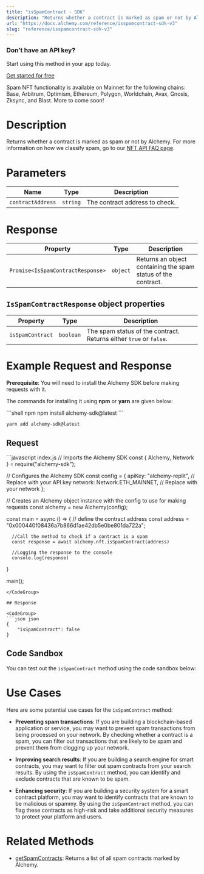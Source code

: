 ```yaml
---
title: "isSpamContract - SDK"
description: "Returns whether a contract is marked as spam or not by Alchemy."
url: "https://docs.alchemy.com/reference/isspamcontract-sdk-v3"
slug: "reference/isspamcontract-sdk-v3"
---
```



### Don’t have an API key?

Start using this method in your app today.

[Get started for free](https://dashboard.alchemy.com/signup/?a=estimateGas)

<Info>
  Spam NFT functionality is available on Mainnet for the following chains: Base, Arbitrum, Optimism, Ethereum, Polygon, Worldchain, Avax, Gnosis, Zksync, and Blast. More to come soon!
</Info>

# Description

Returns whether a contract is marked as spam or not by Alchemy. For more information on how we classify spam, go to our [NFT API FAQ page](https://docs.alchemy.com/alchemy/enhanced-apis/nft-api/nft-api-faq#nft-spam-classification).

# Parameters

| Name              | Type     | Description                    |
| ----------------- | -------- | ------------------------------ |
| `contractAddress` | `string` | The contract address to check. |

# Response

| Property                          | Type     | Description                                                   |
| --------------------------------- | -------- | ------------------------------------------------------------- |
| `Promise<IsSpamContractResponse>` | `object` | Returns an object containing the spam status of the contract. |

## `IsSpamContractResponse` object properties

| Property         | Type      | Description                                                        |
| ---------------- | --------- | ------------------------------------------------------------------ |
| `isSpamContract` | `boolean` | The spam status of the contract. Returns either `true` or `false`. |

# Example Request and Response

**Prerequisite**: You will need to install the Alchemy SDK before making requests with it.

The commands for installing it using **npm** or **yarn** are given below:

<CodeGroup>
  ```shell npm
  npm install alchemy-sdk@latest
  ```

  ```shell yarn
  yarn add alchemy-sdk@latest
  ```
</CodeGroup>

## Request

<CodeGroup>
  ```javascript index.js
  // Imports the Alchemy SDK
  const { Alchemy, Network } = require("alchemy-sdk");

  // Configures the Alchemy SDK
  const config = {
      apiKey: "alchemy-replit", // Replace with your API key
      network: Network.ETH_MAINNET, // Replace with your network
  };

  // Creates an Alchemy object instance with the config to use for making requests
  const alchemy = new Alchemy(config);

  const main = async () => {
      // define the contract address
      const address = "0x000440f08436a7b866d1ae42db5e0be801da722a";

      //Call the method to check if a contract is a spam
      const response = await alchemy.nft.isSpamContract(address)

      //Logging the response to the console
      console.log(response)
  }

  main();
  ```
</CodeGroup>

## Response

<CodeGroup>
  ```json json
  {
      "isSpamContract": false
  }
  ```
</CodeGroup>

## Code Sandbox

You can test out the `isSpamContract` method using the code sandbox below:

# Use Cases

Here are some potential use cases for the `isSpamContract` method:

* **Preventing spam transactions**: If you are building a blockchain-based application or service, you may want to prevent spam transactions from being processed on your network. By checking whether a contract is a spam, you can filter out transactions that are likely to be spam and prevent them from clogging up your network.

* **Improving search results**: If you are building a search engine for smart contracts, you may want to filter out spam contracts from your search results. By using the `isSpamContract` method, you can identify and exclude contracts that are known to be spam.

* **Enhancing security**: If you are building a security system for a smart contract platform, you may want to identify contracts that are known to be malicious or spammy. By using the `isSpamContract` method, you can flag these contracts as high-risk and take additional security measures to protect your platform and users.

# Related Methods

* [getSpamContracts](/reference/getspamcontracts-sdk): Returns a list of all spam contracts marked by Alchemy.
